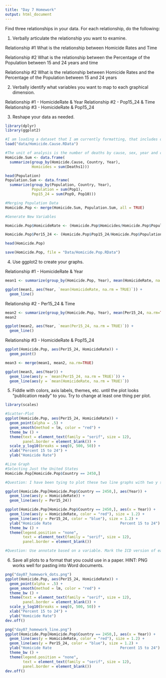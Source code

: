 ```yaml
---
title: "Day 7 Homework"
output: html_document
---
```


Find three relationships in your data.  For each relationship, do the following:

1. Verbally articulate the relationship you want to examine.

Relationship #1 
What is the relationship between Homicide Rates and Time

Relationship #2 
What is the relationship between the Percentage of the Population between 15 and 24 years and time

Relationship #2 
What is the relationship between Homicide Rates and the Percentage of the Population between 15 and 24 years


2. Verbally identify what variables you want to map to each graphical dimension.

Relationship #1 - HomicideRate & Year
Relationship #2 - Pop15_24 & Time
Relationship #3 - HomicideRate & Pop15_24

3. Reshape your data as needed.

```r
library(dplyr)
library(ggplot2)

#I am loading a dataset that I am currently formatting, that includes only Homicides. The code for this data is in the "WHO Mortality.Rmd" file
load("data/Homicide.Cause.RData")

#The unit of analysis is the number of deaths by cause, sex, year and country. I am collapsing it to country and year. I am just keepign some variables
Homicide.Sum <- data.frame(
  summarize(group_by(Homicide.Cause, Country, Year), 
            Homicides = sum(Deaths1)))

head(Population)
Population.Sum <- data.frame(
  summarize(group_by(Population, Country, Year), 
            Population = sum(Pop1),
            Pop15_24 = sum(Pop9, Pop10)))

#Merging Population Data
Homicide.Pop <- merge(Homicide.Sum, Population.Sum, all = TRUE)

#Generate New Variables

Homicide.Pop$HomicideRate <- (Homicide.Pop$Homicides/Homicide.Pop$Population) * 100000

Homicide.Pop$Per15_24 <- (Homicide.Pop$Pop15_24/Homicide.Pop$Population) * 100

head(Homicide.Pop)

save(Homicide.Pop, file = "Data/Homicide.Pop.RData")


```


4. Use ggplot2 to create your graphs.

Relationship #1 - HomicideRate & Year

```r
mean1 <- summarize(group_by(Homicide.Pop, Year), mean(HomicideRate, na.rm=TRUE))

ggplot(mean1, aes(Year, `mean(HomicideRate, na.rm = TRUE)`)) +
  geom_line()

```

Relationship #2 - Per15_24 & Time

```r
mean2 <- summarize(group_by(Homicide.Pop, Year), mean(Per15_24, na.rm=TRUE))
mean2

ggplot(mean2, aes(Year, `mean(Per15_24, na.rm = TRUE)`)) +
  geom_line()

```


Relationship #3 - HomicideRate & Pop15_24

```r
ggplot(Homicide.Pop, aes(Per15_24, HomicideRate)) +
  geom_point()

mean3 <- merge(mean1, mean2, na.rm=TRUE)

ggplot(mean3, aes(Year)) +
  geom_line(aes(y = `mean(Per15_24, na.rm = TRUE)`)) +
  geom_line(aes(y = `mean(HomicideRate, na.rm = TRUE)`))


```


5. Fiddle with colors, axis labels, themes, etc. until the plot looks "publication ready" to you.  Try to change at least one thing per plot.

```r
library(scales)

#Scatter-Plot
ggplot(Homicide.Pop, aes(Per15_24, HomicideRate)) +
  geom_point(alpha = .5) +
  geom_smooth(method = lm, color = "red") +
  theme_bw () +
  theme(text = element_text(family = "serif", size = 12),
        panel.border = element_blank()) +
  scale_y_log10(breaks = seq(0, 500, 50)) +
  xlab("Percent 15 to 24") +
  ylab("Homicide Rate")

#Line Graph
#Selecting Just the United States
Homicide.Pop[Homicide.Pop$Country == 2450,]

#Question: I have been tying to plot these two line graphs with two y scales, one in the right, but I could not find a way to do that.

ggplot(Homicide.Pop[Homicide.Pop$Country == 2450,], aes(Year)) +
  geom_line(aes(y = HomicideRate)) +
  geom_line(aes(y = Per15_24))

ggplot(Homicide.Pop[Homicide.Pop$Country == 2450,], aes(x = Year)) +
  geom_line(aes(y = HomicideRate, color = "red"), size = 1.2) +
  geom_line(aes(y = Per15_24, color = "blue"), size = 1.2) +
  ylab("Homicide Rate                               Percent 15 to 24") +
  theme_bw () +
  theme(legend.position = "none", 
        text = element_text(family = "serif", size = 12),
        panel.border = element_blank())

#Question: Use annotate based on a variable. Mark the ICD version of each piece of the series


```


6. Save all plots to a format that you could use in a paper.  HINT: PNG works well for pasting into Word documents.

```r
png("day07_homework_dots.png")
ggplot(Homicide.Pop, aes(Per15_24, HomicideRate)) +
  geom_point(alpha = .5) +
  geom_smooth(method = lm, color = "red") +
  theme_bw () +
  theme(text = element_text(family = "serif", size = 12),
        panel.border = element_blank()) +
  scale_y_log10(breaks = seq(0, 500, 50)) +
  xlab("Percent 15 to 24") +
  ylab("Homicide Rate")
dev.off()

png("day07_homework_line.png")
ggplot(Homicide.Pop[Homicide.Pop$Country == 2450,], aes(x = Year)) +
  geom_line(aes(y = HomicideRate, color = "red"), size = 1.2) +
  geom_line(aes(y = Per15_24, color = "blue"), size = 1.2) +
  ylab("Homicide Rate                               Percent 15 to 24") +
  theme_bw () +
  theme(legend.position = "none", 
        text = element_text(family = "serif", size = 12),
        panel.border = element_blank())
dev.off()
```

